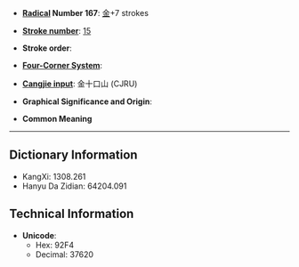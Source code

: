 * '''[[Wiktionary:Chinese radical index| Radical]] Number 167''': [[Wiktionary:Chinese radical index 金|金]]+7 strokes

* '''[[Wiktionary:Chinese total strokes index|Stroke number]]''': [[Wiktionary:Chinese total strokes index 15|15]]

* '''Stroke order''': 

* '''[[Wiktionary:Chinese four corner index|Four-Corner System]]''': 

* '''[[Wiktionary:Chinese Cangjie index|Cangjie input]]''': 金十口山 (CJRU)

* '''Graphical Significance and Origin''': 

* '''Common Meaning'''

----

== Dictionary Information ==

* KangXi: 1308.261
* Hanyu Da Zidian: 64204.091

== Technical Information ==

* '''Unicode''':
** Hex: 92F4
** Decimal: 37620